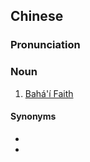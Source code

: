 ==Chinese==
{{zh-forms|type=21}}

===Pronunciation===
{{zh-pron
|m=dàtóngjiào
|c=daai6 tung4 gaau3
|cat=n
}}

===Noun===
{{zh-noun}}

# {{lb|zh|dated}} [[Bahá'í Faith]]

====Synonyms====
* {{zh-l|巴哈伊信仰}}
* {{zh-l|巴哈伊教}}

{{zh-cat|Bahá'í Faith}}